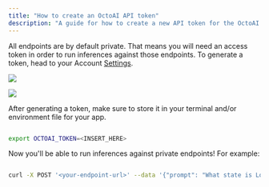 ```yaml
---
title: "How to create an OctoAI API token"
description: "A guide for how to create a new API token for the OctoAI compute service in the web UI."
---
```


All endpoints are by default private. That means you will need an access token in order to run inferences against those endpoints. To generate a token, head to your Account [Settings](https://octoai.cloud/settings).

![](/images/905a1ac-010_CreateTokenSettings.png)

![](/images/105ada7-011_TokenCreated.png)

After generating a token, make sure to store it in your terminal and/or environment file for your app.

```bash

export OCTOAI_TOKEN=<INSERT_HERE>
```

Now you'll be able to run inferences against private endpoints! For example:

```bash

curl -X POST '<your-endpoint-url>' --data '{"prompt": "What state is Los Angeles in?", "max_length": 100}' -H 'content-type: application/json' -H "Authorization: Bearer $OCTOAI_TOKEN"
```